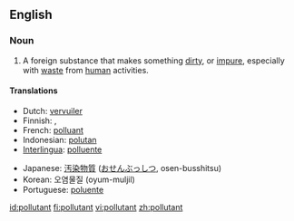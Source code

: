 ==English==

===Noun===
{{wikipedia}}
{{en-noun}}

# A foreign substance that makes something [[dirty]], or [[impure]], especially with [[waste]] from [[human]] activities.

====Translations====
{{top}}
* Dutch: [[vervuiler]] {{m}}
* Finnish: {{t|fi|saaste}}, {{t|fi|epäpuhtaus}}
* French: [[polluant]] {{m}}
* Indonesian: [[polutan]]
* [[Interlingua]]: [[polluente]]
{{mid}}
* Japanese: [[汚染物質]] ([[おせんぶっしつ]], osen-busshitsu)
* Korean: 오염물질 (oyum-muljil)
* Portuguese: [[poluente]]
{{bottom}}

[[id:pollutant]]
[[fi:pollutant]]
[[vi:pollutant]]
[[zh:pollutant]]
